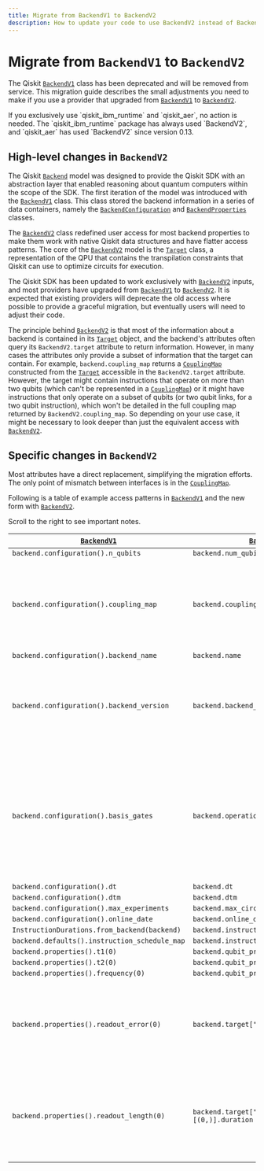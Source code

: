 ```yaml
---
title: Migrate from BackendV1 to BackendV2
description: How to update your code to use BackendV2 instead of BackendV1.
---
```


# Migrate from `BackendV1` to `BackendV2`

The Qiskit [`BackendV1`](/docs/api/qiskit/1.4/qiskit.providers.BackendV1) class has been deprecated and will be removed from service. This migration guide describes the small adjustments you need to make if you use a provider that upgraded from [`BackendV1`](/docs/api/qiskit/1.4/qiskit.providers.BackendV1) to [`BackendV2`](/docs/api/qiskit/qiskit.providers.BackendV2).

<Admonition type="note">
 If you exclusively use `qiskit_ibm_runtime` and `qiskit_aer`, no action is needed.  The `qiskit_ibm_runtime` package has always used `BackendV2`, and `qiskit_aer` has used `BackendV2` since version 0.13.
 </Admonition>


## High-level changes in `BackendV2`

The Qiskit [`Backend`](/docs/api/qiskit/qiskit.providers.Backend) model was designed to provide the Qiskit SDK with an abstraction
layer that enabled reasoning about quantum computers within the scope of the SDK. The first iteration of the model was introduced with the
[`BackendV1`](/docs/api/qiskit/1.4/qiskit.providers.BackendV1) class. This class stored the backend information in a series
of data containers, namely the [`BackendConfiguration`](/docs/api/qiskit/1.4/qiskit.providers.models.BackendConfiguration) and
[`BackendProperties`](/docs/api/qiskit/1.4/qiskit.providers.models.BackendProperties) classes.

The [`BackendV2`](/docs/api/qiskit/qiskit.providers.BackendV2) class redefined
user access for most backend properties to make them work with native Qiskit data structures and have flatter
access patterns. The core of the [`BackendV2`](/docs/api/qiskit/qiskit.providers.BackendV2) model is the
[`Target`](/docs/api/qiskit/qiskit.transpiler.Target) class, a representation of the QPU that contains the transpilation constraints that Qiskit can use to optimize circuits for execution.

The Qiskit SDK has been updated to work exclusively with [`BackendV2`](/docs/api/qiskit/qiskit.providers.BackendV2) inputs,
and most providers have upgraded from [`BackendV1`](/docs/api/qiskit/1.4/qiskit.providers.BackendV1) to [`BackendV2`](/docs/api/qiskit/qiskit.providers.BackendV2). It is expected that existing providers will deprecate the old access where possible to provide a graceful migration, but eventually users will need to adjust their code.

The principle behind [`BackendV2`](/docs/api/qiskit/qiskit.providers.BackendV2) is
that most of the information about a backend is contained in its
[`Target`](/docs/api/qiskit/qiskit.transpiler.Target) object, and the backend's attributes often query
its `BackendV2.target` attribute to return information. However, in many cases the attributes only provide
a subset of information that the target can contain. For example, `backend.coupling_map`
returns a [`CouplingMap`](/docs/api/qiskit/qiskit.transpiler.CouplingMap) constructed from the
[`Target`](/docs/api/qiskit/qiskit.transpiler.Target) accessible in the
`BackendV2.target` attribute. However, the target might contain
instructions that operate on more than two qubits (which can't be represented in a
[`CouplingMap`](/docs/api/qiskit/qiskit.transpiler.CouplingMap)) or it might have instructions that only operate on
a subset of qubits (or two qubit links, for a two qubit instruction), which won't be
detailed in the full coupling map returned by
`BackendV2.coupling_map`. So depending on your use case,
it might be necessary to look deeper than just the equivalent access with
[`BackendV2`](/docs/api/qiskit/qiskit.providers.BackendV2).

## Specific changes in `BackendV2`

Most attributes have a direct replacement, simplifying the migration efforts. The only point of mismatch between interfaces is in the [`CouplingMap`](/docs/api/qiskit/qiskit.transpiler.CouplingMap).


Following is a table of example access patterns in [`BackendV1`](/docs/api/qiskit/1.4/qiskit.providers.BackendV1) and the new form
with [`BackendV2`](/docs/api/qiskit/qiskit.providers.BackendV2).

<Admonition type="important">
Scroll to the right to see important notes.
</Admonition>

|[`BackendV1`](/docs/api/qiskit/1.4/qiskit.providers.BackendV1) | [`BackendV2`](/docs/api/qiskit/qiskit.providers.BackendV2) | Notes |
| --- | --- | --- |
|`backend.configuration().n_qubits` | `backend.num_qubits`| |
|`backend.configuration().coupling_map` | `backend.coupling_map` | The return from [`BackendV2`](/docs/api/qiskit/qiskit.providers.BackendV2) is a [`CouplingMap`](/docs/api/qiskit/qiskit.transpiler.CouplingMap) object. In [`BackendV1`](/docs/api/qiskit/1.4/qiskit.providers.BackendV1) it is an edge list. Also, this is just a view of the information contained in `backend.target` which may only be a subset of the information contained in the [`Target`](/docs/api/qiskit/qiskit.transpiler.Target) object. |
|`backend.configuration().backend_name` | `backend.name` | |
|`backend.configuration().backend_version` | `backend.backend_version` | The `BackendV2.version` attribute represents the version of the abstract [`Backend`](/docs/api/qiskit/qiskit.providers.Backend) interface that the object implements, while `BackendV2.backend_version` is metadata about the version of the backend itself. |
|`backend.configuration().basis_gates` | `backend.operation_names` | The [`BackendV2`](/docs/api/qiskit/qiskit.providers.BackendV2) returns a list of operation names contained in the `backend.target` attribute. The [`Target`](/docs/api/qiskit/qiskit.transpiler.Target) might contain more information than can be expressed by this list of names. For example, some operations only work on a subset of qubits, and some names implement the same gate with different parameters.|
|`backend.configuration().dt`|`backend.dt`| |
|`backend.configuration().dtm`|`backend.dtm` | |
|`backend.configuration().max_experiments` |`backend.max_circuits` | |
|`backend.configuration().online_date` | `backend.online_date`| |
|`InstructionDurations.from_backend(backend)`|`backend.instruction_durations`| |
|`backend.defaults().instruction_schedule_map`|`backend.instruction_schedule_map`| |
|`backend.properties().t1(0)`|`backend.qubit_properties(0).t1`| |
|`backend.properties().t2(0)`|`backend.qubit_properties(0).t2`| |
|`backend.properties().frequency(0)`|`backend.qubit_properties(0).frequency`| |
|`backend.properties().readout_error(0)`|`backend.target["measure"][(0,)].error`| In [`BackendV2`](/docs/api/qiskit/qiskit.providers.BackendV2), the error rate for the [`Measure`](/docs/api/qiskit/circuit#measure) operation on a given qubit is used to model the readout error. However, a [`BackendV2`](/docs/api/qiskit/qiskit.providers.BackendV2) object can implement multiple measurement types and list them separately in a [`Target`](/docs/api/qiskit/qiskit.transpiler.Target).|
|`backend.properties().readout_length(0)`|`backend.target["measure"][(0,)].duration`| In [`BackendV2`](/docs/api/qiskit/qiskit.providers.BackendV2), the duration for the [`Measure`](/docs/api/qiskit/circuit#measure) operation on a given qubit is used to model the readout length. However, a [`BackendV2`](/docs/api/qiskit/qiskit.providers.BackendV2) object can implement multiple measurement types and list them separately in a [`Target`](/docs/api/qiskit/qiskit.transpiler.Target).|

